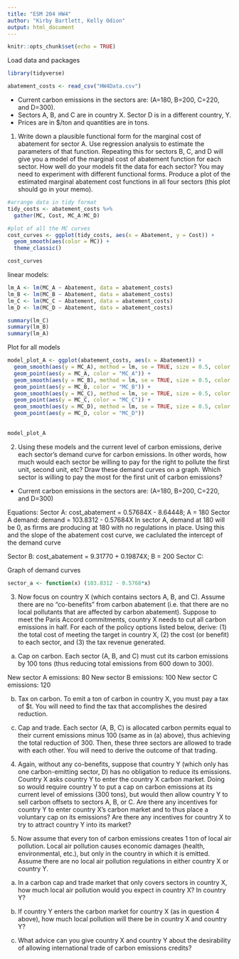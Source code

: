 ```yaml
---
title: "ESM 204 HW4"
author: "Kirby Bartlett, Kelly Odion"
output: html_document
---
```


```r
knitr::opts_chunk$set(echo = TRUE)
```


Load data and packages 
```r
library(tidyverse)

abatement_costs <- read_csv("HW4Data.csv")
```

- Current carbon emissions in the sectors are: (A=180, B=200, C=220, and D=300).
- Sectors A, B, and C are in country X. Sector D is in a different country, Y.
- Prices are in $/ton and quantities are in tons.

1. Write down a plausible functional form for the marginal cost of abatement for sector A. Use regression analysis to estimate the parameters of that function. Repeating this for sectors B, C, and D will give you a model of the marginal cost of abatement function for each sector. How well do your models fit the data for each sector? You may need to experiment with different functional forms. Produce a plot of the estimated marginal abatement cost functions in all four sectors (this plot should go in your memo).

```r
#arrange data in tidy format 
tidy_costs <- abatement_costs %>% 
  gather(MC, Cost, MC_A:MC_D)
```

```r
#plot of all the MC curves
cost_curves <- ggplot(tidy_costs, aes(x = Abatement, y = Cost)) +
  geom_smooth(aes(color = MC)) +
  theme_classic()

cost_curves 
```


linear models: 
```r

lm_A <- lm(MC_A ~ Abatement, data = abatement_costs)
lm_B <- lm(MC_B ~ Abatement, data = abatement_costs)
lm_C <- lm(MC_C ~ Abatement, data = abatement_costs)
lm_D <- lm(MC_D ~ Abatement, data = abatement_costs)

summary(lm_C)
summary(lm_B)
summary(lm_A)

```

Plot for all models 
```r

model_plot_A <- ggplot(abatement_costs, aes(x = Abatement)) +
  geom_smooth(aes(y = MC_A), method = lm, se = TRUE, size = 0.5, color = "black") +
  geom_point(aes(y = MC_A, color = "MC_A")) +
  geom_smooth(aes(y = MC_B), method = lm, se = TRUE, size = 0.5, color = "black") +
  geom_point(aes(y = MC_B, color = "MC_B")) +
  geom_smooth(aes(y = MC_C), method = lm, se = TRUE, size = 0.5, color = "black") +
  geom_point(aes(y = MC_C, color = "MC_C")) +
  geom_smooth(aes(y = MC_D), method = lm, se = TRUE, size = 0.5, color = "black") +
  geom_point(aes(y = MC_D, color = "MC_D"))
  
 
model_plot_A

```



2. Using these models and the current level of carbon emissions, derive each sector’s demand curve for carbon emissions. In other words, how much would each sector be willing to pay for the right to pollute the first unit, second unit, etc? Draw these demand curves on a graph. Which sector is willing to pay the most for the first unit of carbon emissions?

- Current carbon emissions in the sectors are: (A=180, B=200, C=220, and D=300) 

Equations: 
Sector A: cost_abatement = 0.57684X  - 8.64448; A = 180 
Sector A demand: demand = 103.8312 - 0.57684X 
In sector A, demand at 180 will be 0, as firms are producing at 180 with no regulations in place. Using this and the slope of the abatement cost curve, we caclulated the intercept of the demand curve

Sector B: cost_abatement = 9.31770 + 0.19874X; B = 200
Sector C: 

Graph of demand curves 
```r
sector_a <- function(x) (103.8312 - 0.5768*x)

```

3. Now focus on country X (which contains sectors A, B, and C). Assume there are no “co-benefits” from carbon abatement (i.e. that there are no local pollutants that are affected by carbon abatement). Suppose to meet the Paris Accord commitments, country X needs to cut all carbon emissions in half. For each of the policy options listed below, derive: (1) the total cost of meeting the target in country X, (2) the cost (or benefit) to each sector, and (3) the tax revenue generated.

a. Cap on carbon. Each sector (A, B, and C) must cut its carbon emissions by 100 tons (thus
reducing total emissions from 600 down to 300).

New sector A emissions: 80
New sector B emissions: 100
New sector C emissions: 120 

b. Tax on carbon. To emit a ton of carbon in country X, you must pay a tax of $t. You will need to
find the tax that accomplishes the desired reduction.



c. Cap and trade. Each sector (A, B, C) is allocated carbon permits equal to their current emissions
minus 100 (same as in (a) above), thus achieving the total reduction of 300. Then, these three
sectors are allowed to trade with each other. You will need to derive the outcome of that
trading.


4. Again, without any co-benefits, suppose that country Y (which only has one carbon-emitting sector, D)
has no obligation to reduce its emissions. Country X asks country Y to enter the country X carbon
market. Doing so would require country Y to put a cap on carbon emissions at its current level of
emissions (300 tons), but would then allow country Y to sell carbon offsets to sectors A, B, or C. Are
there any incentives for country Y to enter country X’s carbon market and to thus place a voluntary cap
on its emissions? Are there any incentives for country X to try to attract country Y into its market?


5. Now assume that every ton of carbon emissions creates 1 ton of local air pollution. Local air pollution
causes economic damages (health, environmental, etc.), but only in the country in which it is emitted.
Assume there are no local air pollution regulations in either country X or country Y.

a. In a carbon cap and trade market that only covers sectors in country X, how much local air
pollution would you expect in country X? In country Y?

b. If country Y enters the carbon market for country X (as in question 4 above), how much local
pollution will there be in country X and country Y?

c. What advice can you give country X and country Y about the desirability of allowing
international trade of carbon emissions credits?